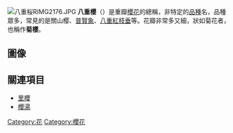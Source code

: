 [[File:八重桜RIMG2176.JPG|thumb]]
'''八重櫻'''（{{lang-ja|やえざくら}}）是重瓣[[櫻花|櫻花]]的總稱，非特定的[[品種|品種]]名，品種眾多，常見的是關山樱、[[普賢象|普賢象]]、[[八重紅枝垂|八重紅枝垂]]等。花瓣非常多又細，狀如菊花者，也稱作'''菊櫻'''。

== 圖像 ==
{{gallery
|file:Kanzan, Cerasus lannesiana 'Sekiyama' Koidzumi.JPG|關山
|file:Fugenzo, Cerasus lannesiana 'Albo-rosea' Makino.JPG|[[普賢象|普賢象]]
|file:Prunus Pendula.jpg|[[八重紅枝垂|八重紅枝垂]]
|File:Shiogamazakura.jpg|[[鹽竈櫻|鹽竈櫻]]
}}

== 關連項目 ==
*[[里櫻|里櫻]]
*[[櫻湯|櫻湯]]

[[Category:花|Category:花]]
[[Category:櫻花|Category:櫻花]]